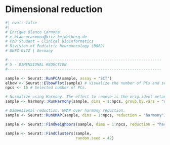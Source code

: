 #  Dimensional reduction {.unnumbered}


```r
#| eval: false
#| 
# Enrique Blanco Carmona
# e.blancocarmona@kitz-heidelberg.de
# PhD Student – Clinical Bioinformatics
# Division of Pediatric Neurooncology (B062)
# DKFZ-KiTZ | Germany

#--------------------------------------------------------------------
# 5 - DIMENSIONAL REDUCTION
#--------------------------------------------------------------------

sample <- Seurat::RunPCA(sample, assay = "SCT")
elbow <- Seurat::ElbowPlot(sample) # Visualize the number of PCs and select an appropriate number.
npcs <- 15 # Selected number of PCs.

# Normalize using Harmony. The effect to remove is the orig.ident metadata column (from where each sample comes from).
sample <- harmony::RunHarmony(sample, dims = 1:npcs, group.by.vars = "orig.ident", assay.use = "SCT")

# Dimensional reduction: UMAP over harmony reduction.
sample <- Seurat::RunUMAP(sample, dims = 1:npcs, reduction = "harmony")

sample <- Seurat::FindNeighbors(sample, dims = 1:npcs, reduction = "harmony")

sample <- Seurat::FindClusters(sample,
							   random.seed = 42)
```

